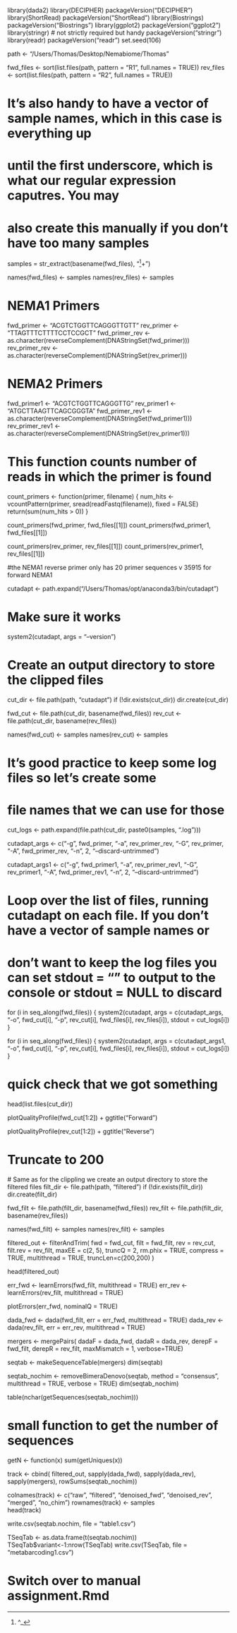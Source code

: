 library(dada2)
library(DECIPHER)
packageVersion("DECIPHER")
library(ShortRead)
packageVersion("ShortRead") 
library(Biostrings)
packageVersion("Biostrings")
library(ggplot2)
packageVersion("ggplot2")
library(stringr) # not strictly required but handy
packageVersion("stringr")
library(readr)
packageVersion("readr")
set.seed(106)

path <- "/Users/Thomas/Desktop/Nemabiome/Thomas"

fwd_files <- sort(list.files(path, pattern = "R1", full.names = TRUE)) 
rev_files <- sort(list.files(path, pattern = "R2", full.names = TRUE))


# It's also handy to have a vector of sample names, which in this case is everything up 
# until the first underscore, which is what our regular expression caputres.  You may
# also create this manually if you don't have too many samples
samples = str_extract(basename(fwd_files), "^[^_]+")


names(fwd_files) <- samples
names(rev_files) <- samples

# NEMA1 Primers
fwd_primer <- "ACGTCTGGTTCAGGGTTGTT"
rev_primer <- "TTAGTTTCTTTTCCTCCGCT"
fwd_primer_rev <- as.character(reverseComplement(DNAStringSet(fwd_primer)))
rev_primer_rev <- as.character(reverseComplement(DNAStringSet(rev_primer)))


# NEMA2 Primers 
fwd_primer1 <- "ACGTCTGGTTCAGGGTTG"
rev_primer1 <- "ATGCTTAAGTTCAGCGGGTA"
fwd_primer_rev1 <- as.character(reverseComplement(DNAStringSet(fwd_primer1)))
rev_primer_rev1 <- as.character(reverseComplement(DNAStringSet(rev_primer1)))

# This function counts number of reads in which the primer is found
count_primers <- function(primer, filename) {
  num_hits <- vcountPattern(primer, sread(readFastq(filename)), fixed = FALSE)
  return(sum(num_hits > 0))
}

count_primers(fwd_primer, fwd_files[[1]])
count_primers(fwd_primer1, fwd_files[[1]])

count_primers(rev_primer, rev_files[[1]])
count_primers(rev_primer1, rev_files[[1]])

#the NEMA1 reverse primer only has 20 primer sequences v 35915 for forward NEMA1

cutadapt <- path.expand("/Users/Thomas/opt/anaconda3/bin/cutadapt")

# Make sure it works
system2(cutadapt, args = "--version") 

# Create an output directory to store the clipped files
cut_dir <- file.path(path, "cutadapt")
if (!dir.exists(cut_dir)) dir.create(cut_dir)

fwd_cut <- file.path(cut_dir, basename(fwd_files))
rev_cut <- file.path(cut_dir, basename(rev_files))

names(fwd_cut) <- samples
names(rev_cut) <- samples

# It's good practice to keep some log files so let's create some
# file names that we can use for those 
cut_logs <- path.expand(file.path(cut_dir, paste0(samples, ".log")))

cutadapt_args <- c("-g", fwd_primer, "-a", rev_primer_rev, 
                   "-G", rev_primer, "-A", fwd_primer_rev,
                   "-n", 2, "--discard-untrimmed")

cutadapt_args1 <- c("-g", fwd_primer1, "-a", rev_primer_rev1, 
                   "-G", rev_primer1, "-A", fwd_primer_rev1,
                   "-n", 2, "--discard-untrimmed")
                   
# Loop over the list of files, running cutadapt on each file.  If you don't have a vector of sample names or 
# don't want to keep the log files you can set stdout = "" to output to the console or stdout = NULL to discard
for (i in seq_along(fwd_files)) {
  system2(cutadapt, 
          args = c(cutadapt_args,
                   "-o", fwd_cut[i], "-p", rev_cut[i], 
                   fwd_files[i], rev_files[i]),
          stdout = cut_logs[i])  
}

for (i in seq_along(fwd_files)) {
  system2(cutadapt, 
          args = c(cutadapt_args1,
                   "-o", fwd_cut[i], "-p", rev_cut[i], 
                   fwd_files[i], rev_files[i]),
          stdout = cut_logs[i])  }

# quick check that we got something
head(list.files(cut_dir))

plotQualityProfile(fwd_cut[1:2]) + ggtitle("Forward")

plotQualityProfile(rev_cut[1:2]) + ggtitle("Reverse")

# Truncate to 200
 # Same as for the clippling we create an output directory to store the filtered files
filt_dir <- file.path(path, "filtered")
if (!dir.exists(filt_dir)) dir.create(filt_dir)

fwd_filt <- file.path(filt_dir, basename(fwd_files))
rev_filt <- file.path(filt_dir, basename(rev_files))

names(fwd_filt) <- samples
names(rev_filt) <- samples

filtered_out <- filterAndTrim(
  fwd = fwd_cut, 
  filt = fwd_filt,
  rev = rev_cut,
  filt.rev = rev_filt,
  maxEE = c(2, 5), 
  truncQ = 2, 
  rm.phix = TRUE, 
  compress = TRUE, 
  multithread = TRUE, truncLen=c(200,200)
  )  

head(filtered_out)

err_fwd <- learnErrors(fwd_filt, multithread = TRUE)
err_rev <- learnErrors(rev_filt, multithread = TRUE)

plotErrors(err_fwd, nominalQ = TRUE)

dada_fwd <- dada(fwd_filt, err = err_fwd, multithread = TRUE)
dada_rev <- dada(rev_filt, err = err_rev, multithread = TRUE)

mergers <- mergePairs(
  dadaF = dada_fwd,
  dadaR = dada_rev,
  derepF = fwd_filt,
  derepR = rev_filt,
  maxMismatch = 1, 
  verbose=TRUE)

seqtab <- makeSequenceTable(mergers)
dim(seqtab) 

seqtab_nochim <- removeBimeraDenovo(seqtab, method = "consensus", multithread = TRUE, verbose = TRUE)
dim(seqtab_nochim)

table(nchar(getSequences(seqtab_nochim)))

# small function to get the number of sequences
getN <- function(x) sum(getUniques(x))

track <- cbind(
  filtered_out, 
  sapply(dada_fwd), 
  sapply(dada_rev), 
  sapply(mergers), 
  rowSums(seqtab_nochim))

colnames(track) <- c("raw", "filtered", "denoised_fwd", "denoised_rev", "merged", "no_chim")
rownames(track) <- samples  
head(track)

write.csv(seqtab.nochim, file = "table1.csv")

TSeqTab <- as.data.frame(t(seqtab.nochim))
TSeqTab$variant<-1:nrow(TSeqTab)
write.csv(TSeqTab, file = "metabarcoding1.csv")

# Switch over to manual assignment.Rmd
